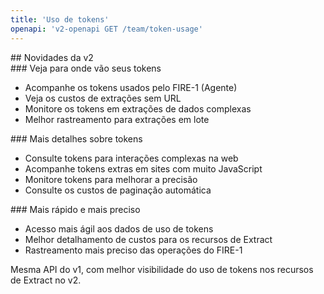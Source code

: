 ```yaml
---
title: 'Uso de tokens'
openapi: 'v2-openapi GET /team/token-usage'
---
```


<div id="whats-new-in-v2">
  ## Novidades da v2
</div>

<div id="see-where-your-tokens-go">
  ### Veja para onde vão seus tokens
</div>

- Acompanhe os tokens usados pelo FIRE-1 (Agente)
- Veja os custos de extrações sem URL
- Monitore os tokens em extrações de dados complexas
- Melhor rastreamento para extrações em lote

<div id="more-token-details">
  ### Mais detalhes sobre tokens
</div>

- Consulte tokens para interações complexas na web
- Acompanhe tokens extras em sites com muito JavaScript
- Monitore tokens para melhorar a precisão
- Consulte os custos de paginação automática

<div id="faster-and-more-accurate">
  ### Mais rápido e mais preciso
</div>

- Acesso mais ágil aos dados de uso de tokens
- Melhor detalhamento de custos para os recursos de Extract
- Rastreamento mais preciso das operações do FIRE-1

Mesma API do v1, com melhor visibilidade do uso de tokens nos recursos de Extract no v2.